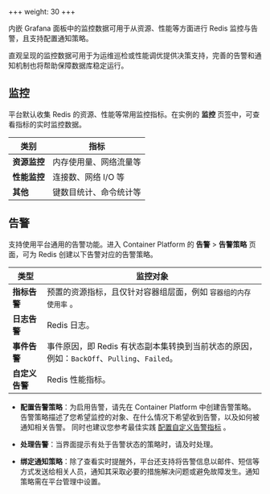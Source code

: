 +++
weight: 30
+++


内嵌 Grafana 面板中的监控数据可用于从资源、性能等方面进行 Redis 监控与告警，且支持配置通知策略。

直观呈现的监控数据可用于为运维巡检或性能调优提供决策支持，完善的告警和通知机制也将帮助保障数据库稳定运行。


## 监控

平台默认收集 Redis 的资源、性能等常用监控指标。在实例的 **监控** 页签中，可查看指标的实时监控数据。



| 类别     | 指标                                                         |
| -------- | ------------------------------------------------------------ |
| **资源监控** | 内存使用量、网络流量等                           |
| **性能监控** | 连接数、网络 I/O 等 |
| **其他** | 键数目统计、命令统计等 |




## 告警

支持使用平台通用的告警功能。进入 Container Platform 的 **告警** > **告警策略** 页面，可为 Redis 创建以下告警对应的告警策略。

| 类型       | 监控对象                                                     |
| ---------- | ------------------------------------------------------------ |
| **指标告警**   | 预置的资源指标，且仅针对容器组层面，例如 `容器组的内存使用率` 。 |
| **日志告警**   | Redis 日志。                                                 |
| **事件告警**   | 事件原因，即 Redis 有状态副本集转换到当前状态的原因，例如：`BackOff`、`Pulling`、`Failed`。 |
| **自定义告警** | Redis 性能指标。                                               |

* **配置告警策略**：为启用告警，请先在 Container Platform 中创建告警策略。告警策略描述了您希望监控的对象、在什么情况下希望收到告警，以及如何被通知相关告警。
同时也建议您参考最佳实践 [配置自定义告警指标]() 。


* **处理告警**：当界面提示有处于告警状态的策略时，请及时处理。

* **绑定通知策略**：除了查看实时提醒外，平台还支持将告警信息以邮件、短信等方式发送给相关人员，通知其采取必要的措施解决问题或避免故障发生。通知策略需在平台管理中设置。
